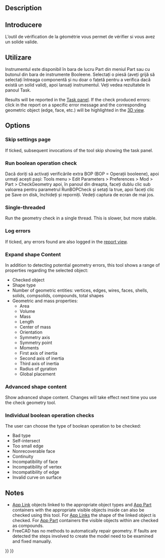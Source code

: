<languages/>

{{Docnav
|[[Part_XOR|XOR]]
|[[Part_Defeaturing|Defeaturing]]
|[[Part_Workbench|Part]]
|IconL=Part_XOR.svg
|IconR=Part_Defeaturing.svg
|IconC=Workbench_Part.svg
}}

<div class="mw-translate-fuzzy">
{{GuiCommand|Name=Part CheckGeometry‏‎|MenuLocation=Part → Check geometry|Workbenches=[[Part Workbench|Part]]|SeeAlso=}}
</div>

==Description==

<div class="mw-translate-fuzzy">
==Introducere==
L’outil de vérification de la géométrie vous permet de vérifier si vous avez un solide valide.
</div>

<span id="Usage"></span>
==Utilizare==

<div class="mw-translate-fuzzy">
Instrumentul este disponibil în bara de lucru Part din meniul Part sau cu butonul din bara de instrumente Booleene.
Selectați o piesă (aveți grijă să selectați întreaga componentă și nu doar o fațetă pentru a verifica dacă există un solid valid), apoi lansați instrumentul.
Veți vedea rezultatele în panoul Task.
</div>

Results will be reported in the [[Task_panel|Task panel]]. If the check produced errors: click in the report on a specific error message and the corresponding geometric object (edge, face, etc.) will be highlighted in the [[3D_view|3D view]].

==Options==

===Skip settings page===

If ticked, subsequent invocations of the tool skip showing the {{MenuCommand|Settings}} task panel.

===Run boolean operation check===

<div class="mw-translate-fuzzy">
Dacă doriți să activați verificările extra BOP (BOP = Operații booleene), apoi urmați acești pași:
Tools menu > Edit Parameters > Preferences > Mod > Part > CheckGeometry
apoi, în panoul din dreapta, faceți dublu clic sub valoarea pentru parametrul RunBOPCheck și setați la true, apoi faceți clic pe Save on disk, închideți și reporniți.
Vedeți captura de ecran de mai jos.
</div>

===Single-threaded===

Run the geometry check in a single thread. This is slower, but more stable.

===Log errors===

If ticked, any errors found are also logged in the [[Report_view|report view]].

===Expand shape Content===

In addition to detecting potential geometry errors, this tool shows a range of properties regarding the selected object:
* Checked object
* Shape type
* Number of geometric entities: vertices, edges, wires, faces, shells, solids, compsolids, compounds, total shapes
* Geometric and mass properties:
** Area
** Volume
** Mass
** Length
** Center of mass
** Orientation
** Symmetry axis
** Symmetry point
** Moments
** First axis of inertia
** Second axis of inertia
** Third axis of inertia
** Radius of gyration
** Global placement

===Advanced shape content===

Show advanced shape content. Changes will take effect next time you use the check geometry tool.

===Individual boolean operation checks===

The user can choose the type of boolean operation to be checked:
* Bad type
* Self-intersect
* Too small edge
* Nonrecoverable face
* Continuity
* Incompatibility of face
* Incompatibility of vertex
* Incompatibility of edge
* Invalid curve on surface

==Notes==

* [[App_Link|App Link]] objects linked to the appropriate object types and [[App_Part|App Part]] containers with the appropriate visible objects inside can also be checked using this tool. For [[App_Link|App Links]] the shape of the linked object is checked. For [[App_Part|App Part]] containers the visible objects within are checked as compounds. {{Version|0.20}}
* FreeCAD has no methods to automatically repair geometry. If faults are detected the steps involved to create the model need to be examined and fixed manually.


{{Docnav
|[[Part_XOR|XOR]]
|[[Part_Defeaturing|Defeaturing]]
|[[Part_Workbench|Part]]
|IconL=Part_XOR.svg
|IconR=Part_Defeaturing.svg
|IconC=Workbench_Part.svg
}}

{{Part_Tools_navi{{#translation:}}}}
{{Userdocnavi{{#translation:}}}}